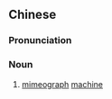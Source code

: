 {{also|油印机}}
==Chinese==
{{zh-forms|s=油印机|type=21}}

===Pronunciation===
{{zh-pron
|m=yóuyìnjī
|cat=n
}}

===Noun===
{{zh-noun}}

# [[mimeograph]] [[machine]]